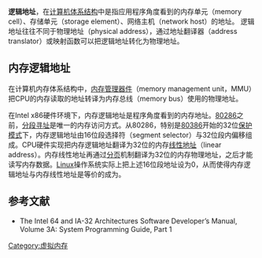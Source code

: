 {{noteTA
|G1=IT
}}
'''逻辑地址'''，在[[计算机体系结构|计算机体系结构]]中是指应用程序角度看到的内存单元（memory cell）、存储单元（storage element）、网络主机（network host）的地址。 逻辑地址往往不同于物理地址（physical address），通过地址翻译器（address translator）或映射函数可以把逻辑地址转化为物理地址。

==内存逻辑地址==
在计算机内存体系结构中，[[内存管理单元|内存管理器件]]（memory management unit，MMU）把CPU的内存读取的地址转译为内存总线（memory bus）使用的物理地址。 

在Intel x86硬件环境下，内存逻辑地址是程序角度看到的内存地址。[[80286|80286]]之前，[[分段寻址|分段寻址]]是唯一的内存访问方式。从80286，特别是[[80386|80386]]开始的32位[[保护模式|保护模式]]下，内存逻辑地址由16位段选择符（segment selector）与32位段内偏移组成。CPU硬件实现把内存逻辑地址翻译为32位的内存[[线性地址|线性地址]]（linear address）。内存线性地址再通过[[分页|分页]]机制翻译为32位的内存物理地址，之后才能读写内存数据。[[Linux|Linux]]操作系统实际上把上述16位段地址设为0，从而使得内存逻辑地址与内存线性地址是等价的成为。

==参考文献==
<references/>
* The Intel 64 and IA-32 Architectures Software Developer’s Manual, Volume 3A: System Programming Guide, Part 1

[[Category:虚拟内存|Category:虚拟内存]]